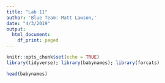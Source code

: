 ```yaml
---
title: "Lab 11"
author: 'Blue Team: Matt Lawson,'
date: "4/3/2019"
output:
  html_document:
    df_print: paged
---
```


```r
knitr::opts_chunk$set(echo = TRUE)
library(tidyverse); library(babynames); library(forcats)
```


```r
head(babynames)
```

